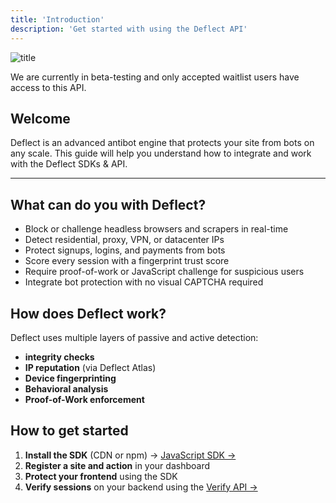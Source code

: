 ```yaml
---
title: 'Introduction'
description: 'Get started with using the Deflect API'
---
```


![title](/images/hero2.png)

<Note>
  We are currently in beta-testing and only accepted waitlist users have access to this API.
</Note>

## Welcome

Deflect is an advanced antibot engine that protects your site from bots on any scale. This guide will help you understand how to integrate and work with the Deflect SDKs & API.


---

## What can do you with Deflect?


- Block or challenge headless browsers and scrapers in real-time  
- Detect residential, proxy, VPN, or datacenter IPs  
- Protect signups, logins, and payments from bots 
- Score every session with a fingerprint trust score  
- Require proof-of-work or JavaScript challenge for suspicious users  
- Integrate bot protection with no visual CAPTCHA required  


## How does Deflect work?

Deflect uses multiple layers of passive and active detection:

- **integrity checks**   
- **IP reputation** (via Deflect Atlas)
- **Device fingerprinting**
- **Behavioral analysis**
- **Proof-of-Work enforcement**

## How to get started

1. **Install the SDK** (CDN or npm) → [JavaScript SDK →](/client-side/javascript)  
2. **Register a site and action** in your dashboard  
3. **Protect your frontend** using the SDK  
4. **Verify sessions** on your backend using the [Verify API →](/api-reference)
